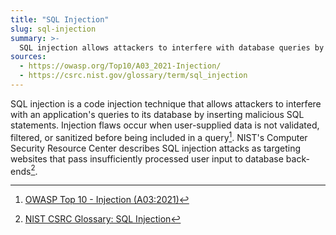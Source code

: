 ```yaml
---
title: "SQL Injection"
slug: sql-injection
summary: >-
  SQL injection allows attackers to interfere with database queries by inserting malicious SQL statements.
sources:
  - https://owasp.org/Top10/A03_2021-Injection/
  - https://csrc.nist.gov/glossary/term/sql_injection
---
```


SQL injection is a code injection technique that allows attackers to interfere with an application's queries to its database by inserting malicious SQL statements. Injection flaws occur when user-supplied data is not validated, filtered, or sanitized before being included in a query[^1]. NIST's Computer Security Resource Center describes SQL injection attacks as targeting websites that pass insufficiently processed user input to database back-ends[^2].

[^1]: [OWASP Top 10 - Injection (A03:2021)](https://owasp.org/Top10/A03_2021-Injection/)

[^2]: [NIST CSRC Glossary: SQL Injection](https://csrc.nist.gov/glossary/term/sql_injection)
